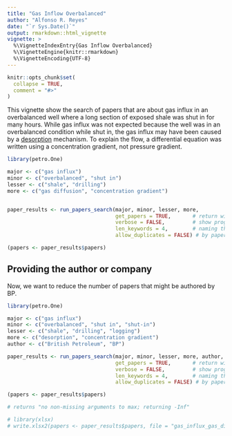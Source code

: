 ```yaml
---
title: "Gas Inflow Overbalanced"
author: "Alfonso R. Reyes"
date: "`r Sys.Date()`"
output: rmarkdown::html_vignette
vignette: >
  %\VignetteIndexEntry{Gas Inflow Overbalanced}
  %\VignetteEngine{knitr::rmarkdown}
  %\VignetteEncoding{UTF-8}
---
```


```r
knitr::opts_chunk$set(
  collapse = TRUE,
  comment = "#>"
)
```

This vignette show the search of papers that are about gas influx in an overbalanced well where a long section of exposed shale was shut in for many hours. While gas influx was not expected because the well was in an overbalanced condition while shut in, the gas influx may have been caused by a [desorption][desorption] mechanism. To explain the flow, a differential equation was written using a concentration gradient, not pressure gradient.


```r
library(petro.One)

major <- c("gas influx")
minor <- c("overbalanced", "shut in")
lesser <- c("shale", "drilling")
more <- c("gas diffusion", "concentration gradient")


paper_results <- run_papers_search(major, minor, lesser, more,
                                   get_papers = TRUE,       # return with papers
                                   verbose = FALSE,         # show progress
                                   len_keywords = 4,        # naming the data file
                                   allow_duplicates = FALSE) # by paper title and id

(papers <- paper_results$papers)
```

## Providing the author or company
Now, we want to reduce the number of papers that might be authored by BP.

```r
library(petro.One)

major <- c("gas influx")
minor <- c("overbalanced", "shut in", "shut-in")
lesser <- c("shale", "drilling", "logging")
more <- c("desorption", "concentration gradient")
author <- c("British Petroleum", "BP")

paper_results <- run_papers_search(major, minor, lesser, more, author,
                                   get_papers = TRUE,       # return with papers
                                   verbose = FALSE,         # show progress
                                   len_keywords = 4,        # naming the data file
                                   allow_duplicates = FALSE) # by paper title and id

(papers <- paper_results$papers)

# returns "no non-missing arguments to max; returning -Inf"
```

```r
# library(xlsx)
# write.xlsx2(papers <- paper_results$papers, file = "gas_influx_gas_difusion.xlsx")
```


[desorption]: https://en.wikipedia.org/wiki/Desorption
